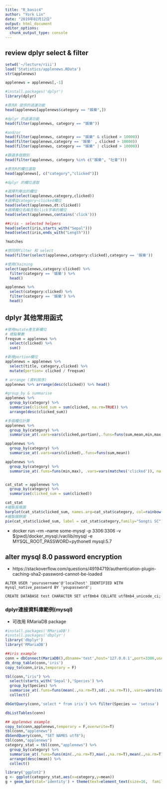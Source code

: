 ```yaml
---
title: "R_basic4"
author: "York Lin"
date: "2019年02月12日"
output: html_document
editor_options: 
  chunk_output_type: console
---
```


## review dplyr select & filter
```R
setwd('~/lecture/riii')
load('Statistics/applenews.RData')
str(applenews)

applenews = applenews[,-1]

#install.packages('dplyr')
library(dplyr)

#原先R 提供的過濾功能
head(applenews[applenews$category == "娛樂",])

#dplyr 的過濾功能
head(filter(applenews, category == "娛樂"))

#and/or 
head(filter(applenews, category == "娛樂" & clicked > 10000))
head(filter(applenews,category == '娛樂' , clicked > 10000))
head(filter(applenews, category == "娛樂" | clicked > 10000))

#篩選多個類別
head(filter(applenews, category %in% c("娛樂", "社會")))

#原先R的欄位選取
head(applenews[, c("category","clicked")])

#dplyr 的欄位選取

#選擇列舉出的欄位
head(select(applenews,category,clicked))
#選擇從category~clicked欄位
head(select(applenews,dt:clicked))
#選擇欄位名稱含有click字串的欄位
head(select(applenews,contains('click')))

##iris - selected helpers
head(select(iris,starts_with("Sepal")))
head(select(iris,ends_with("Length")))

?matches

#想同時filter 和 select
head(filter(select(applenews,category:clicked),category == '娛樂'))

#使用Chaining
select(applenews,category:clicked) %>%
  filter(category == '娛樂') %>%
  head()

applenews %>% 
  select(category:clicked) %>%
  filter(category == '娛樂') %>%
  head()

```

## dplyr 其他常用函式
```R
#使用mutate產生新欄位
# 總點擊數
freqsum = applenews %>%
  select(clicked) %>% 
  sum()

#新增portion欄位
applenews = applenews %>%
  select(title, category,clicked) %>% 
  mutate(portion= clicked / freqsum)

# arrange (資料排序)
applenews %>% arrange(desc(clicked)) %>% head()

#group_by & summarise
applenews %>%
  group_by(category) %>%
  summarise(clicked_sum = sum(clicked, na.rm=TRUE)) %>%
  arrange(desc(clicked_sum))

#多個欄位計算
applenews %>%
  group_by(category) %>% 
  summarise_at(.vars=vars(clicked,portion),.funs=funs(sum,mean,min,max,sd))

applenews %>%
  group_by(category) %>% 
  summarise_at(.vars=vars(clicked),.funs=funs(sum,mean))

applenews %>%
  group_by(category) %>%
  summarise_at(.funs=funs(min,max), .vars=vars(matches('clicked')), na.rm=T)


cat_stat = applenews %>%
  group_by(category) %>%
  summarise(clicked_sum = sum(clicked)) 

cat_stat
#繪製長條圖
barplot(cat_stat$clicked_sum, names.arg=cat_stat$category, col=rainbow(length(cat_stat$category)),family="Songti SC")
#繪製圓餅圖
pie(cat_stat$clicked_sum, label = cat_stat$category,family="Songti SC")
```

- docker run --rm --name some-mysql -p 3306:3306 -v $(pwd)/docker_mysql:/var/lib/mysql -e MYSQL_ROOT_PASSWORD=pythonetl mysql:5.7

## alter mysql 8.0 password encryption
- https://stackoverflow.com/questions/49194719/authentication-plugin-caching-sha2-password-cannot-be-loaded
```
ALTER USER 'yourusername'@'localhost' IDENTIFIED WITH mysql_native_password BY 'youpassword';

CREATE DATABASE test CHARACTER SET utf8mb4 COLLATE utf8mb4_unicode_ci;
```
### dplyr連接資料庫範例(mysql)
- 可改用 RMariaDB package
```R
#install.packages('RMariaDB')
#install.packages('dbplyr')
library('dbplyr')
library('RMariaDB')

##iris example
conn = dbConnect(MariaDB(),dbname='test',host='127.0.0.1',port=3306,user='root',password='pythonetl')
db_drop_table(conn,'iris')
copy_to(conn,iris,temporary = F)

tbl(conn,"iris") %>%
  select(starts_with('Sepal'),'Species') %>%
  group_by(Species) %>%
  summarise_at(.funs=funs(mean(.,na.rm=T),sd(.,na.rm=T)),.vars=vars(starts_with('Sepal'))) %>%
  collect()

dbGetQuery(conn,'select * from iris') %>% filter(Species == 'setosa')

dbListTables(conn)

## applenews example
copy_to(conn,applenews,temporary = F,overwrite=T)
tbl(conn,"applenews")
dbSendQuery(conn, "SET NAMES utf8");
tbl(conn,"applenews")
category_stat = tbl(conn,"applenews") %>%
  group_by(category) %>%
  summarise_at(.funs=funs(min(.,na.rm=T),max(.,na.rm=T),mean(.,na.rm=T)), .vars=vars(matches('clicked'))) %>%
  arrange(desc(mean)) %>%
  collect()

library('ggplot2')
g <- ggplot(category_stat,aes(x=category,y=mean))
g + geom_bar(stat='identity') + theme(text=element_text(size=16,  family="Songti SC")) + scale_x_discrete(limits=category_stat$category)
```


